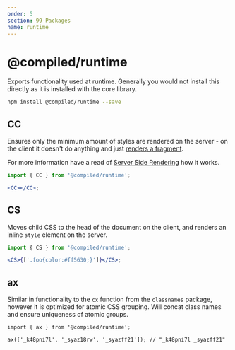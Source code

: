 ```yaml
---
order: 5
section: 99-Packages
name: runtime
---
```


# @compiled/runtime

Exports functionality used at runtime.
Generally you would not install this directly as it is installed with the core library.

```bash
npm install @compiled/runtime --save
```

## CC

Ensures only the minimum amount of styles are rendered on the server -
on the client it doesn't do anything and just [renders a fragment](https://reactjs.org/docs/fragments.html).

For more information have a read of [Server Side Rendering](/server-side-rendering#how-it-works) how it works.

```jsx
import { CC } from '@compiled/runtime';

<CC></CC>;
```

## CS

Moves child CSS to the head of the document on the client,
and renders an inline `style` element on the server.

```jsx
import { CS } from '@compiled/runtime';

<CS>{['.foo{color:#ff5630;}']}</CS>;
```

## ax

Similar in functionality to the `cx` function from the `classnames` package,
however it is optimized for atomic CSS grouping.
Will concat class names and ensure uniqueness of atomic groups.

```tsx
import { ax } from '@compiled/runtime';

ax(['_k48pni7l', '_syaz18rw', '_syazff21']); // "_k48pni7l _syazff21"
```
